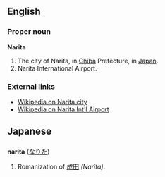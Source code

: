 ==English==
=== Proper noun ===
'''Narita'''

# The city of Narita, in [[Chiba]] Prefecture, in [[Japan]].
# Narita International Airport.

=== External links ===
*[[w:Narita, Chiba|Wikipedia on Narita city]]
*[[w:Narita International Airport|Wikipedia on Narita Int'l Airport]]

== Japanese ==
=== {{Romaji}} ===
'''narita''' ([[なりた]])

# Romanization of [[成田]] ''(Narita)''.